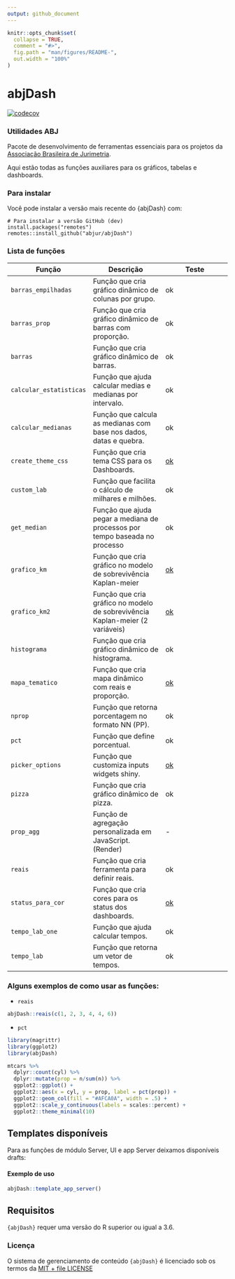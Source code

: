 ```yaml
---
output: github_document
---
```


<!-- README.md is generated from README.Rmd. Please edit that file -->

```r
knitr::opts_chunk$set(
  collapse = TRUE,
  comment = "#>",
  fig.path = "man/figures/README-",
  out.width = "100%"
)
```

# abjDash
  <!-- badges: start -->
[![codecov](https://codecov.io/gh/katerine-dev/abjDash/branch/master/graph/badge.svg?token=JKAO8JGEHX)](https://codecov.io/gh/katerine-dev/abjDash)
  <!-- badges: end -->


### Utilidades ABJ

Pacote de desenvolvimento de ferramentas essenciais para os projetos da [Associação Brasileira de Jurimetria](https://abj.org.br/). 

Aqui estão todas as funções auxiliares para os gráficos, tabelas e dashboards.  

### Para instalar

Você pode instalar a versão mais recente do {abjDash} com:
```
# Para instalar a versão GitHub (dev)
install.packages("remotes")
remotes::install_github("abjur/abjDash")
```
### Lista de funções 

Função  | Descrição       |Teste
-------------|------------|-----------
`barras_empilhadas`   | Função que cria gráfico dinâmico de colunas por grupo. | ok
`barras_prop`   | Função que cria gráfico dinâmico de barras com proporção. | ok
 `barras` | Função que cria gráfico dinâmico de barras. | ok
`calcular_estatisticas`   | Função que ajuda calcular medias e medianas por intervalo.| ok
`calcular_medianas`   | Função que calcula as medianas com base nos dados, datas e quebra. | ok
`create_theme_css`   | Função que cria tema CSS para os Dashboards. | [ok](https://github.com/abjur/obsDash/blob/1d9c5bd7ff41cf75cddc22dbbe118399aafac89f/R/app_ui.R#L114) 
`custom_lab`   | Função que facilita o cálculo de milhares e milhões. | ok
`get_median`   | Função que ajuda pegar a mediana de processos por tempo baseada no processo | ok
`grafico_km`   | Função que cria gráfico no modelo de sobrevivência Kaplan-meier |[ok](https://github.com/abjur/obsFase3/blob/00575d1e5f180f91dab2307b9cd2de2b4dc556b6/inst/pres/20210629_obs/index.Rmd#L778)
`grafico_km2`   | Função que cria gráfico no modelo de sobrevivência Kaplan-meier (2 variáveis) |[ok](https://github.com/abjur/obsFase3/blob/00575d1e5f180f91dab2307b9cd2de2b4dc556b6/inst/pres/20210629_obs/index.Rmd#L790)
`histograma`   | Função que cria gráfico dinâmico de histograma.| ok
`mapa_tematico`   | Função que cria mapa dinâmico com reais e proporção.|[ok](https://github.com/abjur/obsCIEE/blob/af615b25d49bc5e14dd275ee555dde579e2821af/R/mod_tema.R#L129)
`nprop`   | Função que retorna porcentagem no formato NN (PP).| ok
`pct`   | Função que define porcentual.| ok
`picker_options`   | Função que customiza inputs widgets shiny.|[ok](https://github.com/abjur/obsCIEE/blob/af615b25d49bc5e14dd275ee555dde579e2821af/R/app_ui.R#L15)
`pizza`   | Função que cria gráfico dinâmico de pizza. | ok
`prop_agg`   | Função de agregação personalizada em JavaScript. (Render) | -
`reais`   | Função que cria ferramenta para definir reais. |ok
`status_para_cor`   | Função que cria cores para os status dos dashboards.| [ok](https://github.com/abjur/obsDash/blob/1d9c5bd7ff41cf75cddc22dbbe118399aafac89f/R/app_ui.R#L114)
`tempo_lab_one`   | Função que ajuda calcular tempos.| ok
`tempo_lab`   | Função que retorna um vetor de tempos.| ok


### Alguns exemplos de como usar as funções:

- `reais`

```r
abjDash::reais(c(1, 2, 3, 4, 4, 6))
```

- `pct`

```r
library(magrittr)
library(ggplot2)
library(abjDash)

mtcars %>% 
  dplyr::count(cyl) %>% 
  dplyr::mutate(prop = n/sum(n)) %>%
  ggplot2::ggplot() +
  ggplot2::aes(x = cyl, y = prop, label = pct(prop)) +
  ggplot2::geom_col(fill = "#AFCA0A", width = .5) +
  ggplot2::scale_y_continuous(labels = scales::percent) +
  ggplot2::theme_minimal(10)

``` 



## Templates disponíveis 

Para as funções de módulo Server, UI e app Server deixamos disponíveis drafts:

#### Exemplo de uso

```r
abjDash::template_app_server()
```


## Requisitos 

`{abjDash}` requer uma versão do R superior ou igual a 3.6. 

### Licença  

O sistema de gerenciamento de conteúdo `{abjDash}` é licenciado sob os termos da [MIT + file LICENSE](https://github.com/abjur/abjDash/blob/master/LICENSE) 

